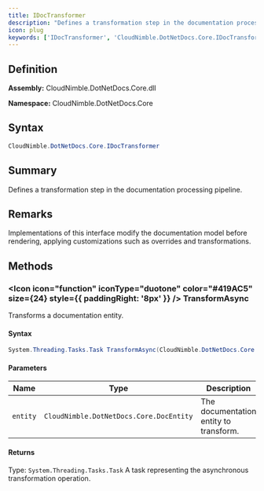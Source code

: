 ```yaml
---
title: IDocTransformer
description: "Defines a transformation step in the documentation processing pipeline."
icon: plug
keywords: ['IDocTransformer', 'CloudNimble.DotNetDocs.Core.IDocTransformer', 'CloudNimble.DotNetDocs.Core', 'interface']
---
```


## Definition

**Assembly:** CloudNimble.DotNetDocs.Core.dll

**Namespace:** CloudNimble.DotNetDocs.Core

## Syntax

```csharp
CloudNimble.DotNetDocs.Core.IDocTransformer
```

## Summary

Defines a transformation step in the documentation processing pipeline.

## Remarks

Implementations of this interface modify the documentation model before rendering,
            applying customizations such as overrides and transformations.

## Methods

### <Icon icon="function" iconType="duotone" color="#419AC5" size={24} style={{ paddingRight: '8px' }} />  TransformAsync

Transforms a documentation entity.

#### Syntax

```csharp
System.Threading.Tasks.Task TransformAsync(CloudNimble.DotNetDocs.Core.DocEntity entity)
```

#### Parameters

| Name | Type | Description |
|------|------|-------------|
| `entity` | `CloudNimble.DotNetDocs.Core.DocEntity` | The documentation entity to transform. |

#### Returns

Type: `System.Threading.Tasks.Task`
A task representing the asynchronous transformation operation.

